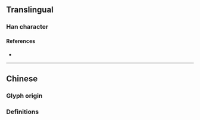 {{also|凍}}
{{character info}}
==Translingual==

===Han character===
{{Han char|rn=15|rad=冫|as=05|sn=7|four=30104|canj=IMKD|ids=⿰[[冫]][[东]]}}

====References====
* {{Han ref|kx=0132.071|hdz=10295.150|uh=51BB|ud=20923}}

----

==Chinese==

===Glyph origin===
{{Han simp|凍|f=東|t=东}}

===Definitions===
{{zh-see|凍}}